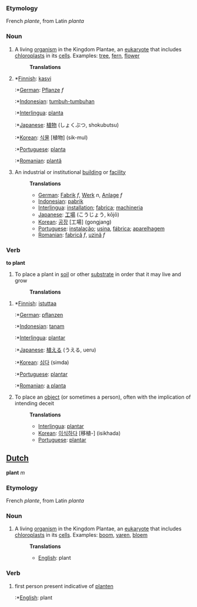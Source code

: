 ===Etymology===
French ''plante'', from Latin ''planta''

===Noun===
#A living [[organism]] in the Kingdom Plantae, an [[eukaryote]] that includes [[chloroplast]]s in its [[cell]]s.  Examples: [[tree]], [[fern]], [[flower]]
#:'''Translations'''
# *[[Finnish]]: [[kasvi]]
#:*[[German]]: [[Pflanze]] ''f''
#:*[[Indonesian]]: [[tumbuh-tumbuhan]]
#:*[[Interlingua]]: [[planta]]
#:*[[Japanese]]: [[植物]] (しょくぶつ, shokubutsu)
#:*[[Korean]]: [[식물]] [植物] (sik-mul)
#:*[[Portuguese]]: [[planta]]
#:*[[Romanian]]: [[plantă]]
#An industrial or institutional [[building]] or [[facility]]
#:'''Translations'''
#:*[[German]]: [[Fabrik]] ''f'', [[Werk]] ''n'', [[Anlage]] ''f''
#:*[[Indonesian]]: [[pabrik]]
#:*[[Interlingua]]: [[installation]]; [[fabrica]]; [[machineria]]
#:*[[Japanese]]: [[工場]] (こうじょう, kōjō)
#:*[[Korean]]: [[공장]] [工場] (gongjang)
#:*[[Portuguese]]: [[instalação]]; [[usina]], [[fábrica]]; [[aparelhagem]]
#:*[[Romanian]]: [[fabrică]] ''f'', [[uzină]] ''f''
===Verb===
'''to plant'''

#To place a plant in [[soil]] or other [[substrate]] in order that it may live and grow
#:'''Translations'''

# *[[Finnish]]: [[istuttaa]]
#:*[[German]]: [[pflanzen]]
#:*[[Indonesian]]: [[tanam]]
#:*[[Interlingua]]: [[plantar]]
#:*[[Japanese]]: [[植える]] (うえる, ueru)
#:*[[Korean]]: [[심다]] (simda)
#:*[[Portuguese]]: [[plantar]]
#:*[[Romanian]]: [[a planta]]
#To place an [[object]] (or sometimes a person), often with the implication of intending deceit
#:'''Translations'''
#:*[[Interlingua]]: [[plantar]]
#:*[[Korean]]: [[이식하다]] [移植-] (isikhada)
#:*[[Portuguese]]: [[plantar]]

==[[Dutch]]==
'''plant''' ''m''

===Etymology===
French ''plante'', from Latin ''planta''

===Noun===
#A living [[organism]] in the Kingdom Plantae, an [[eukaryote]] that includes [[chloroplast]]s in its [[cell]]s.  Examples: [[boom]], [[varen]], [[bloem]]
#:'''Translations'''
#:*[[English]]: plant

===Verb===
# first person present indicative of [[planten]]
#:*[[English]]: plant
